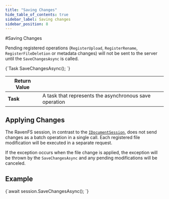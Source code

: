 ```yaml
---
title: "Saving Changes"
hide_table_of_contents: true
sidebar_label: Saving changes
sidebar_position: 8
---
```






<LanguageSwitcher supportedLanguages={supportedLanguages} />
<LanguageContent language="csharp">
#Saving Changes

Pending registered operations (`RegisterUpload`, `RegisterRename`, `RegisterFileDeletion` or metadata changes) will not be sent to the server until the `SaveChangesAsync` is called.



<TabItem value="save_changes_1" label="save_changes_1">
<CodeBlock language="csharp">
{`Task SaveChangesAsync();
`}
</CodeBlock>
</TabItem>

| Return Value | |
| ------------- | ------------- |
| **Task** | A task that represents the asynchronous save operation |


## Applying Changes

The RavenFS session, in contrast to the [`IDocumentSession`](../../../client-api/session/what-is-a-session-and-how-does-it-work.mdx), does not send changes as a batch operation in a single call. Each registered file modification will be executed in a separate request. 

If the exception occurs when the file change is applied, the exception will be thrown by the `SaveChangesAsync` and any pending modifications will be canceled.

## Example

<TabItem value="save_changes_2" label="save_changes_2">
<CodeBlock language="csharp">
{`await session.SaveChangesAsync();
`}
</CodeBlock>
</TabItem>

</LanguageContent>

<!---

-->